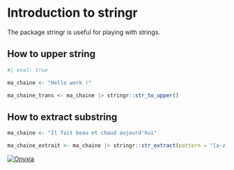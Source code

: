 # Introduction to stringr

The package stringr is useful for playing with strings.

## How to upper string

```r
#| eval: true

ma_chaine <- "Hello work !"

ma_chaine_trans <- ma_chaine |> stringr::str_to_upper()

```

## How to extract substring

```r
ma_chaine <- "Il fait beau et chaud aujourd'hui"

ma_chaine_extrait <- ma_chaine |> stringr::str_extract(pattern = "[a-z]{4} et ")
```

<a href="https://datalab.sspcloud.fr/launcher/ide/rstudio?name=test-lancement-tuto&version=2.3.14&s3=region-79669f20&init.personalInit=«https%3A%2F%2Fraw.githubusercontent.com%2FLagaims%2FAIML4OS-template-quarto-r%2Frefs%2Fheads%2Fmain%2Fsspcloud%2Finit-trainees.sh»&init.personalInitArgs=«chapers%2Fchapter1.qmd»&git.repository=«https%3A%2F%2Fgithub.com%2FLagaims%2FAIML4OS-template-quarto-r%2F»&git.branch=«main»&autoLaunch=true" target="_blank" rel="noopener" data-original-href="https://datalab.sspcloud.fr/launcher/ide/rstudio?name=test-lancement-tuto&version=2.3.14&s3=region-79669f20&init.personalInit=«https%3A%2F%2Fraw.githubusercontent.com%2FLagaims%2FAIML4OS-template-quarto-r%2Frefs%2Fheads%2Fmain%2Fsspcloud%2Finit-trainees.sh»&init.personalInitArgs=«chapers%2Fchapter1.qmd»&git.repository=«https%3A%2F%2Fgithub.com%2FLagaims%2FAIML4OS-template-quarto-r%2F»&git.branch=«main»&autoLaunch=true"><img src="https://custom-icon-badges.demolab.com/badge/SSP%20Cloud-Launch_with_RStudio-blue?logo=vsc&amp;logoColor=white" alt="Onyxia"></a>

